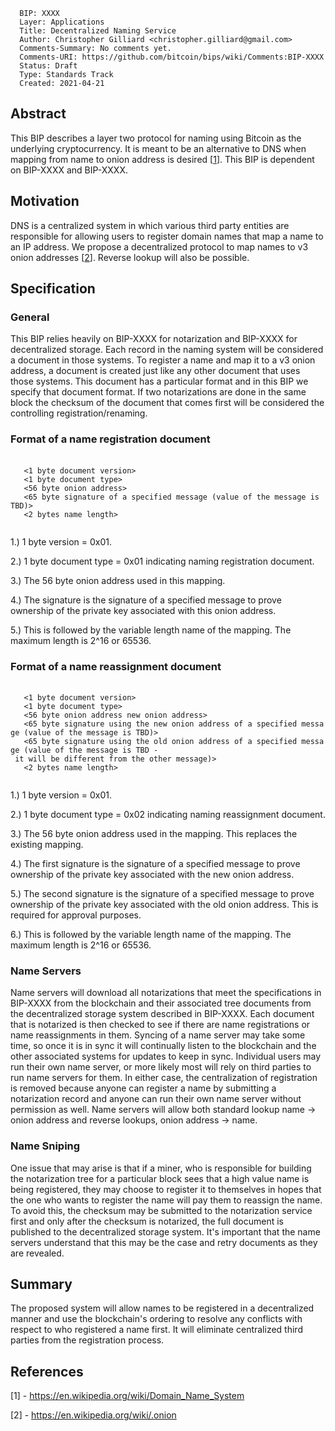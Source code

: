 <pre>
  BIP: XXXX
  Layer: Applications
  Title: Decentralized Naming Service
  Author: Christopher Gilliard <christopher.gilliard@gmail.com>
  Comments-Summary: No comments yet.
  Comments-URI: https://github.com/bitcoin/bips/wiki/Comments:BIP-XXXX
  Status: Draft
  Type: Standards Track
  Created: 2021-04-21
</pre>

==Abstract==

This BIP describes a layer two protocol for naming using Bitcoin as the underlying cryptocurrency. It is meant to be an alternative to DNS when mapping from name to onion address is desired [<a href="#references">1</a>]. This BIP is dependent on BIP-XXXX and BIP-XXXX.

==Motivation==

DNS is a centralized system in which various third party entities are responsible for allowing users to register domain names that map a name to an IP address. We propose a decentralized protocol to map names to v3 onion addresses [<a href="#references">2</a>]. Reverse lookup will also be possible.

==Specification==

===General===

This BIP relies heavily on BIP-XXXX for notarization and BIP-XXXX for decentralized storage. Each record in the naming system will be considered a document in those systems. To register a name and map it to a v3 onion address, a document is created just like any other document that uses those systems. This document has a particular format and in this BIP we specify that document format. If two notarizations are done in the same block the checksum of the document that comes first will be considered the controlling registration/renaming.

===Format of a name registration document===

    <standard header for documents>
    <1 byte document version>
    <1 byte document type>
    <56 byte onion address>
    <65 byte signature of a specified message (value of the message is TBD)>
    <2 bytes name length>
    <variable bytes for the name>

1.) 1 byte version = 0x01.

2.) 1 byte document type = 0x01 indicating naming registration document.

3.) The 56 byte onion address used in this mapping.

4.) The signature is the signature of a specified message to prove ownership of the private key associated with this onion address.

5.) This is followed by the variable length name of the mapping. The maximum length is 2^16 or 65536.

===Format of a name reassignment document===

    <standard header for documents>
    <1 byte document version>
    <1 byte document type>
    <56 byte onion address new onion address>
    <65 byte signature using the new onion address of a specified message (value of the message is TBD)>
    <65 byte signature using the old onion address of a specified message (value of the message is TBD - it will be different from the other message)>
    <2 bytes name length>
    <variable bytes for the name>

1.) 1 byte version = 0x01.

2.) 1 byte document type = 0x02 indicating naming reassignment document.

3.) The 56 byte onion address used in the mapping. This replaces the existing mapping.

4.) The first signature is the signature of a specified message to prove ownership of the private key associated with the new onion address.

5.) The second signature is the signature of a specified message to prove ownership of the private key associated with the old onion address. This is required for approval purposes.

6.) This is followed by the variable length name of the mapping. The maximum length is 2^16 or 65536.

===Name Servers===

Name servers will download all notarizations that meet the specifications in BIP-XXXX from the blockchain and their associated tree documents from the decentralized storage system described in BIP-XXXX. Each document that is notarized is then checked to see if there are name registrations or name reassignments in them. Syncing of a name server may take some time, so once it is in sync it will continually listen to the blockchain and the other associated systems for updates to keep in sync. Individual users may run their own name server, or more likely most will rely on third parties to run name servers for them. In either case, the centralization of registration is removed because anyone can register a name by submitting a notarization record and anyone can run their own name server without permission as well. Name servers will allow both standard lookup name -> onion address and reverse lookups, onion address -> name.

===Name Sniping===

One issue that may arise is that if a miner, who is responsible for building the notarization tree for a particular block sees that a high value name is being registered, they may choose to register it to themselves in hopes that the one who wants to register the name will pay them to reassign the name. To avoid this, the checksum may be submitted to the notarization service first and only after the checksum is notarized, the full document is published to the decentralized storage system. It's important that the name servers understand that this may be the case and retry documents as they are revealed.

==Summary==

The proposed system will allow names to be registered in a decentralized manner and use the blockchain's ordering to resolve any conflicts with respect to who registered a name first. It will eliminate centralized third parties from the registration process.

==References==

[1] - https://en.wikipedia.org/wiki/Domain_Name_System

[2] - https://en.wikipedia.org/wiki/.onion
